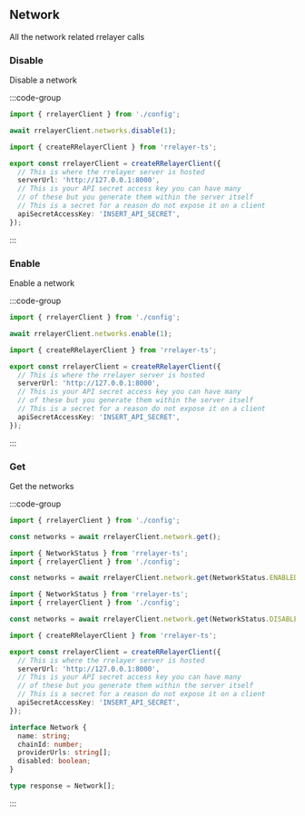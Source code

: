 ## Network

All the network related rrelayer calls

### Disable

Disable a network

:::code-group

```ts [example]
import { rrelayerClient } from './config';

await rrelayerClient.networks.disable(1);
```

```ts [config]
import { createRRelayerClient } from 'rrelayer-ts';

export const rrelayerClient = createRRelayerClient({
  // This is where the rrelayer server is hosted
  serverUrl: 'http://127.0.0.1:8000',
  // This is your API secret access key you can have many
  // of these but you generate them within the server itself
  // This is a secret for a reason do not expose it on a client
  apiSecretAccessKey: 'INSERT_API_SECRET',
});
```

:::

### Enable

Enable a network

:::code-group

```ts [example]
import { rrelayerClient } from './config';

await rrelayerClient.networks.enable(1);
```

```ts [config]
import { createRRelayerClient } from 'rrelayer-ts';

export const rrelayerClient = createRRelayerClient({
  // This is where the rrelayer server is hosted
  serverUrl: 'http://127.0.0.1:8000',
  // This is your API secret access key you can have many
  // of these but you generate them within the server itself
  // This is a secret for a reason do not expose it on a client
  apiSecretAccessKey: 'INSERT_API_SECRET',
});
```

:::

### Get

Get the networks

:::code-group

```ts [get all]
import { rrelayerClient } from './config';

const networks = await rrelayerClient.network.get();
```

```ts [get enabled]
import { NetworkStatus } from 'rrelayer-ts';
import { rrelayerClient } from './config';

const networks = await rrelayerClient.network.get(NetworkStatus.ENABLED);
```

```ts [get disabled]
import { NetworkStatus } from 'rrelayer-ts';
import { rrelayerClient } from './config';

const networks = await rrelayerClient.network.get(NetworkStatus.DISABLED);
```

```ts [config]
import { createRRelayerClient } from 'rrelayer-ts';

export const rrelayerClient = createRRelayerClient({
  // This is where the rrelayer server is hosted
  serverUrl: 'http://127.0.0.1:8000',
  // This is your API secret access key you can have many
  // of these but you generate them within the server itself
  // This is a secret for a reason do not expose it on a client
  apiSecretAccessKey: 'INSERT_API_SECRET',
});
```

```ts [response]
interface Network {
  name: string;
  chainId: number;
  providerUrls: string[];
  disabled: boolean;
}

type response = Network[];
```

:::
